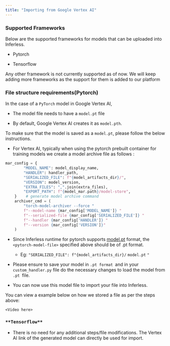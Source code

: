 ```yaml
---
title: "Importing from Google Vertex AI"
---
```


### Supported Frameworks

Below are the supported frameworks for models that can be uploaded into Inferless.

* Pytorch

* Tensorflow

Any other framework is not currently supported as of now. We will keep adding more frameworks as the support for them is added to our platform

### File structure requirements(Pytorch)

In the case of a `PyTorch` model in Google Vertex AI,

* The model file needs to have a `model.pt` file

* By default, Google Vertex AI creates it as `model.pth`.

To make sure that the model is saved as a `model.pt`, please follow the below instructions.

* For Vertex AI, typically when using the pytorch prebuilt container for training models we create a model archive file as follows :

```python
mar_config = {
        "MODEL_NAME": model_display_name,
        "HANDLER": handler_path,
        "SERIALIZED_FILE": f"{model_artifacts_dir}/",
        "VERSION": model_version,
        "EXTRA_FILES": ",".join(extra_files),
        "EXPORT_PATH": f"{model_mar.path}/model-store",
    }    # generate model archive command
    archiver_cmd = (
        "torch-model-archiver --force "
        f"--model-name {mar_config['MODEL_NAME']} "
        f"--serialized-file {mar_config['SERIALIZED_FILE']} "
        f"--handler {mar_config['HANDLER']} "
        f"--version {mar_config['VERSION']}"
    )
```

* Since Inferless runtime for pytorch supports [model.pt](http://model.pt/) format, the `<pytorch-model-file>` specified above should be of .pt format.  
   * Eg: `"SERIALIZED_FILE": f"{model_artifacts_dir}/` `model.pt` `"`

* Please ensure to save your model in `.pt format `and in your `custom_handler.py` file do the necessary changes to load the model from `.pt `file.

* You can now use this model file to import your file into Inferless.

You can view a example below on how we stored a file as per the steps above: 

`<Video here>`

### `**Tensorflow**` 

* There is no need for any additional steps/file modifications. The Vertex AI link of the generated model can directly be used for import.  
